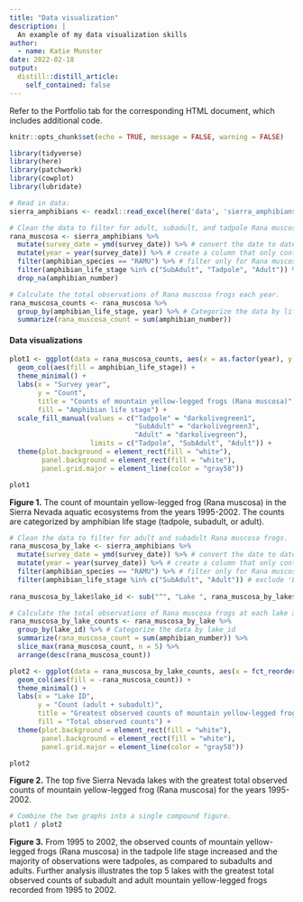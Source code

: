 ```yaml
---
title: "Data visualization"
description: |
  An example of my data visualization skills
author:
  - name: Katie Munster
date: 2022-02-18
output:
  distill::distill_article:
    self_contained: false
---
```


Refer to the Portfolio tab for the corresponding HTML document, which includes additional code.

```r
knitr::opts_chunk$set(echo = TRUE, message = FALSE, warning = FALSE)

library(tidyverse)
library(here)
library(patchwork)
library(cowplot)
library(lubridate)
```

```r
# Read in data:
sierra_amphibians <- readxl::read_excel(here('data', 'sierra_amphibians.xlsx'))
```

```r
# Clean the data to filter for adult, subadult, and tadpole Rana muscosa frogs.
rana_muscosa <- sierra_amphibians %>% 
  mutate(survey_date = ymd(survey_date)) %>% # convert the date to date format. Checked this with str(rana_muscosa$survey_date) in the console.
  mutate(year = year(survey_date)) %>% # create a column that only contains the year
  filter(amphibian_species == "RAMU") %>% # filter only for Rana muscosa species
  filter(amphibian_life_stage %in% c("SubAdult", "Tadpole", "Adult")) %>%  # exclude 'EggMass' level
  drop_na(amphibian_number)
```

```r
# Calculate the total observations of Rana muscosa frogs each year.
rana_muscosa_counts <- rana_muscosa %>% 
  group_by(amphibian_life_stage, year) %>% # Categorize the data by life stage and year
  summarize(rana_muscosa_count = sum(amphibian_number))
```

#### Data visualizations

```r
plot1 <- ggplot(data = rana_muscosa_counts, aes(x = as.factor(year), y = rana_muscosa_count)) +
  geom_col(aes(fill = amphibian_life_stage)) +
  theme_minimal() +
  labs(x = "Survey year",
       y = "Count",
       title = "Counts of mountain yellow-legged frogs (Rana muscosa)",
       fill = "Amphibian life stage") +
  scale_fill_manual(values = c("Tadpole" = "darkolivegreen1",
                               "SubAdult" = "darkolivegreen3",
                               "Adult" = "darkolivegreen"),
                    limits = c("Tadpole", "SubAdult", "Adult")) +
  theme(plot.background = element_rect(fill = "white"),
        panel.background = element_rect(fill = "white"),
        panel.grid.major = element_line(color = "gray58"))

plot1
```

**Figure 1.** The count of mountain yellow-legged frog (Rana muscosa) in the Sierra Nevada aquatic ecosystems from the years 1995-2002. The counts are categorized by amphibian life stage (tadpole, subadult, or adult).

```r
# Clean the data to filter for adult and subadult Rana muscosa frogs.
rana_muscosa_by_lake <- sierra_amphibians %>% 
  mutate(survey_date = ymd(survey_date)) %>% # convert the date to date format
  mutate(year = year(survey_date)) %>% # create a column that only contains the year
  filter(amphibian_species == "RAMU") %>% # filter only for Rana muscosa species
  filter(amphibian_life_stage %in% c("SubAdult", "Adult")) # exclude 'EggMass' and 'Tadpole' levels
  
rana_muscosa_by_lake$lake_id <- sub("^", "Lake ", rana_muscosa_by_lake$lake_id) # update lake_id column to add a label
```

```r
# Calculate the total observations of Rana muscosa frogs at each lake and determine the top five lakes with the greatest total observed counts.
rana_muscosa_by_lake_counts <- rana_muscosa_by_lake %>% 
  group_by(lake_id) %>% # Categorize the data by lake_id
  summarize(rana_muscosa_count = sum(amphibian_number)) %>% 
  slice_max(rana_muscosa_count, n = 5) %>% 
  arrange(desc(rana_muscosa_count))
```

```r
plot2 <- ggplot(data = rana_muscosa_by_lake_counts, aes(x = fct_reorder(lake_id, -rana_muscosa_count), y = rana_muscosa_count)) +
  geom_col(aes(fill = -rana_muscosa_count)) +
  theme_minimal() +
  labs(x = "Lake ID",
       y = "Count (adult + subadult)",
       title = "Greatest observed counts of mountain yellow-legged frogs (Rana muscosa)",
       fill = "Total observed counts") +
  theme(plot.background = element_rect(fill = "white"),
        panel.background = element_rect(fill = "white"),
        panel.grid.major = element_line(color = "gray58"))

plot2
```

**Figure 2.** The top five Sierra Nevada lakes with the greatest total observed counts of mountain yellow-legged frog (Rana muscosa) for the years 1995-2002.

```r
# Combine the two graphs into a single compound figure.
plot1 / plot2
```

**Figure 3.** From 1995 to 2002, the observed counts of mountain yellow-legged frogs (Rana muscosa) in the tadpole life stage increased and the majority of observations were tadpoles, as compared to subadults and adults. Further analysis illustrates the top 5 lakes with the greatest total observed counts of subadult and adult mountain yellow-legged frogs recorded from 1995 to 2002.
